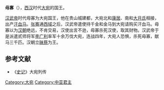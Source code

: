 '''毋寡'''（{{bd|？||前101年|}}），[[西汉|西汉]]时代[[大宛|大宛]]的国王。

[[汉武帝|汉武帝]]时代毋寡为大宛国王，他在贵山城建都，大宛北和[[康居|康居]]、南和[[大月氏|大月氏]]相接，出产[[汗血马|汗血马]]。[[张骞|张骞]]通[[西域|西域]]之后，汉武帝遣使持千金和金马到大宛请购买汗血马。毋寡以为[[汉朝|汉朝]]绝远，不肯交易，汉使出言不逊，毋寡杀死汉使，取其财物。汉武帝于是派遣贰师将军[[李广利|李广利]]率军十余万伐大宛，连战四年，大宛人恐惧，杀死毋寡，献马三千匹。汉朝立[[昧蔡|昧蔡]]为王。
==参考文献==
*《[[史记|史记]]》大宛列传
[[Category:大宛|Category:大宛]]
[[Category:中亚君主|Category:中亚君主]]